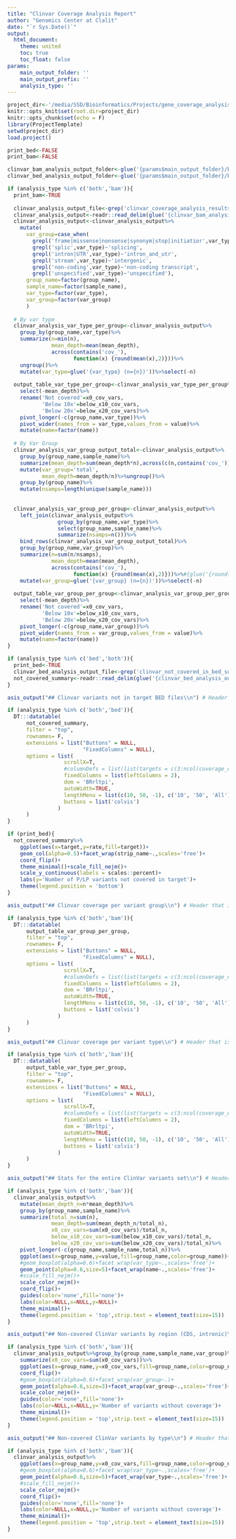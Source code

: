 ```yaml
---
title: "Clinvar Coverage Analysis Report"
author: "Genomics Center at Clalit"
date: "`r Sys.Date()`"
output: 
  html_document:
    theme: united
    toc: true
    toc_float: false
params:
    main_output_folder: ''
    main_output_prefix: ''
    analysis_type: ''
---
```


```r
project_dir<-'/media/SSD/Bioinformatics/Projects/gene_coverage_analysis_2022/'
knitr::opts_knit$set(root.dir=project_dir)
knitr::opts_chunk$set(echo = F)
library(ProjectTemplate)
setwd(project_dir)
load.project()

print_bed<-FALSE
print_bam<-FALSE
```

```r
clinvar_bam_analysis_output_folder<-glue('{params$main_output_folder}/bam_analysis')
clinvar_bed_analysis_output_folder<-glue('{params$main_output_folder}/bed_analysis')

if (analysis_type %in% c('both','bam')){
  print_bam<-TRUE
  
  clinvar_analysis_output_file<-grep('clinvar_coverage_analysis_results',list.files(clinvar_bam_analysis_output_folder),value=T)
  clinvar_analysis_output<-readr::read_delim(glue('{clinvar_bam_analysis_output_folder}/{clinvar_analysis_output_file}'))
  clinvar_analysis_output<-clinvar_analysis_output%>%
    mutate(
      var_group=case_when(
        grepl('frame|missense|nonsense|synonym|stop|initiatior',var_type)~'cds variant',
        grepl('splic',var_type)~'splicing',
        grepl('intron|UTR',var_type)~'intron_and_utr',
        grepl('stream',var_type)~'intergenic',
        grepl('non-coding',var_type)~'non-coding transcript',
        grepl('unspecified',var_type)~'unspecified'),
      group_name=factor(group_name),
      sample_name=factor(sample_name),
      var_type=factor(var_type),
      var_group=factor(var_group)
      )
  
  # By var type
  clinvar_analysis_var_type_per_group<-clinvar_analysis_output%>%
    group_by(group_name,var_type)%>%
    summarize(n=min(n),
              mean_depth=mean(mean_depth),
              across(contains('cov_'),
                     function(x) {round(mean(x),2)}))%>%
    ungroup()%>%
    mutate(var_type=glue('{var_type} (n={n})'))%>%select(-n)
  
  output_table_var_type_per_group<-clinvar_analysis_var_type_per_group%>%
    select(-mean_depth)%>%
    rename('Not covered'=x0_cov_vars,
           'Below 10x'=below_x10_cov_vars,
           'Below 20x'=below_x20_cov_vars)%>%
    pivot_longer(-c(group_name,var_type))%>%
    pivot_wider(names_from = var_type,values_from = value)%>%
    mutate(name=factor(name))
  
  # By Var Group
  clinvar_analysis_var_group_output_total<-clinvar_analysis_output%>%
    group_by(group_name,sample_name)%>%
    summarize(mean_depth=sum(mean_depth*n),across(c(n,contains('cov_')),sum))%>%
    mutate(var_group='total',
           mean_depth=mean_depth/n)%>%ungroup()%>%
    group_by(group_name)%>%
    mutate(nsamps=length(unique(sample_name)))
   
  
  clinvar_analysis_var_group_per_group<-clinvar_analysis_output%>%
    left_join(clinvar_analysis_output%>%
                group_by(group_name,var_type)%>%
                select(group_name,sample_name)%>%
                summarize(nsamps=n()))%>%
    bind_rows(clinvar_analysis_var_group_output_total)%>%
    group_by(group_name,var_group)%>%
    summarize(n=sum(n/nsamps),
              mean_depth=mean(mean_depth),
              across(contains('cov_'),
                     function(x) {round(mean(x),2)}))%>%#{glue('{round(mean(x),2)} ({round(100*mean(x)/n,3)}%)')}))%>%
    mutate(var_group=glue('{var_group} (n={n})'))%>%select(-n)
  
  output_table_var_group_per_group<-clinvar_analysis_var_group_per_group%>%
    select(-mean_depth)%>%
    rename('Not covered'=x0_cov_vars,
           'Below 10x'=below_x10_cov_vars,
           'Below 20x'=below_x20_cov_vars)%>%
    pivot_longer(-c(group_name,var_group))%>%
    pivot_wider(names_from = var_group,values_from = value)%>%
    mutate(name=factor(name))
}

if (analysis_type %in% c('bed','both')){
  print_bed<-TRUE
  clinvar_bed_analysis_output_file<-grep('clinvar_not_covered_in_bed_summary',list.files(clinvar_bed_analysis_output_folder),value=T)
  not_covered_summary<-readr::read_delim(glue('{clinvar_bed_analysis_output_folder}/{clinvar_bed_analysis_output_file}'))
}
```

```r
asis_output("## Clinvar variants not in target BED files\\n") # Header that is only shown if print_option == TRUE
```

```r
if (analysis_type %in% c('both','bed')){
  DT:::datatable(
      not_covered_summary,
      filter = "top",
      rownames= F,
      extensions = list("Buttons" = NULL,
                        "FixedColumns" = NULL),
      options = list(
                  scrollX=T,
                  #columnDefs = list(list(targets = c(3:ncol(coverage_df)-1), visible = FALSE)),
                  fixedColumns = list(leftColumns = 2),
                  dom = 'BRrltpi',
                  autoWidth=TRUE,
                  lengthMenu = list(c(10, 50, -1), c('10', '50', 'All')),
                  buttons = list('colvis')
                )
      )
}
```

```r
if (print_bed){
  not_covered_summary%>%
    ggplot(aes(x=target,y=rate,fill=target))+
    geom_col(alpha=0.5)+facet_wrap(strip_name~.,scales='free')+
    coord_flip()+
    theme_minimal()+scale_fill_nejm()+
    scale_y_continuous(labels = scales::percent)+
    labs(y='Number of P/LP variants not covered in target')+
    theme(legend.position = 'bottom')
}

```

```r
asis_output("## Clinvar coverage per variant group\\n") # Header that is only shown if print_option == TRUE
```

```r
if (analysis_type %in% c('both','bam')){
  DT:::datatable(
      output_table_var_group_per_group,
      filter = "top",
      rownames= F,
      extensions = list("Buttons" = NULL,
                        "FixedColumns" = NULL),
      options = list(
                  scrollX=T,
                  #columnDefs = list(list(targets = c(3:ncol(coverage_df)-1), visible = FALSE)),
                  fixedColumns = list(leftColumns = 2),
                  dom = 'BRrltpi',
                  autoWidth=TRUE,
                  lengthMenu = list(c(10, 50, -1), c('10', '50', 'All')),
                  buttons = list('colvis')
                )
      )
}
```


```r
asis_output("## Clinvar coverage per variant type\\n") # Header that is only shown if print_option == TRUE
```

```r
if (analysis_type %in% c('both','bam')){
  DT:::datatable(
      output_table_var_type_per_group,
      filter = "top",
      rownames= F,
      extensions = list("Buttons" = NULL,
                        "FixedColumns" = NULL),
      options = list(
                  scrollX=T,
                  #columnDefs = list(list(targets = c(3:ncol(coverage_df)-1), visible = FALSE)),
                  fixedColumns = list(leftColumns = 2),
                  dom = 'BRrltpi',
                  autoWidth=TRUE,
                  lengthMenu = list(c(10, 50, -1), c('10', '50', 'All')),
                  buttons = list('colvis')
                )
      )
}
```

```r
asis_output("## Stats for the entire ClinVar variants set\\n") # Header that is only shown if print_option == TRUE
```

```r
if (analysis_type %in% c('both','bam')){
  clinvar_analysis_output%>%
    mutate(mean_depth_n=n*mean_depth)%>%
    group_by(group_name,sample_name)%>%
    summarize(total_n=sum(n),
              mean_depth=sum(mean_depth_n/total_n),
              x0_cov_vars=sum(x0_cov_vars)/total_n,
              below_x10_cov_vars=sum(below_x10_cov_vars)/total_n,
              below_x20_cov_vars=sum(below_x20_cov_vars)/total_n)%>%
    pivot_longer(-c(group_name,sample_name,total_n))%>%
    ggplot(aes(x=group_name,y=value,fill=group_name,color=group_name))+
    #geom_boxplot(alpha=0.6)+facet_wrap(var_type~.,scales='free')+
    geom_point(alpha=0.6,size=5)+facet_wrap(name~.,scales='free')+
    #scale_fill_nejm()+
    scale_color_nejm()+
    coord_flip()+
    guides(color='none',fill='none')+
    labs(color=NULL,x=NULL,y=NULL)+
    theme_minimal()+
    theme(legend.position = 'top',strip.text = element_text(size=15))
}
```

```r
asis_output("## Non-covered ClinVar variants by region (CDS, intronic)\\n") # Header that is only shown if print_option == TRUE
```

```r
if (analysis_type %in% c('both','bam')){
  clinvar_analysis_output%>%group_by(group_name,sample_name,var_group)%>%
    summarize(x0_cov_vars=sum(x0_cov_vars))%>%
    ggplot(aes(x=group_name,y=x0_cov_vars,fill=group_name,color=group_name))+
    coord_flip()+
    #geom_boxplot(alpha=0.6)+facet_wrap(var_group~.)+
    geom_point(alpha=0.6,size=3)+facet_wrap(var_group~.,scales='free')+
    scale_color_nejm()+
    guides(color='none',fill='none')+
    labs(color=NULL,x=NULL,y='Number of variants without coverage')+
    theme_minimal()+
    theme(legend.position = 'top',strip.text = element_text(size=15))
}
```

```r
asis_output("## Non-covered ClinVar variants by type\\n") # Header that is only shown if print_option == TRUE
```

```r
if (analysis_type %in% c('both','bam')){
  clinvar_analysis_output%>%
    ggplot(aes(x=group_name,y=x0_cov_vars,fill=group_name,color=group_name))+
    #geom_boxplot(alpha=0.6)+facet_wrap(var_type~.,scales='free')+
    geom_point(alpha=0.6,size=5)+facet_wrap(var_type~.,scales='free')+
    #scale_fill_nejm()+
    scale_color_nejm()+
    coord_flip()+
    guides(color='none',fill='none')+
    labs(color=NULL,x=NULL,y='Number of variants without coverage')+
    theme_minimal()+
    theme(legend.position = 'top',strip.text = element_text(size=15))
}
```
